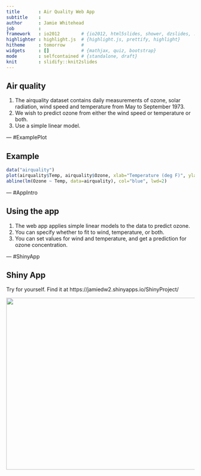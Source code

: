 ```yaml
---
title       : Air Quality Web App
subtitle    : 
author      : Jamie Whitehead
job         : 
framework   : io2012        # {io2012, html5slides, shower, dzslides, ...}
highlighter : highlight.js  # {highlight.js, prettify, highlight}
hitheme     : tomorrow      # 
widgets     : []            # {mathjax, quiz, bootstrap}
mode        : selfcontained # {standalone, draft}
knit        : slidify::knit2slides
---
```


## Air quality

1. The airquality dataset contains daily measurements of ozone, solar radiation, wind speed and temperature from May to September 1973.
2. We wish to predict ozone from either the wind speed or temperature or both.
3. Use a simple linear model.

--- #ExamplePlot

## Example

```r
data("airquality")
plot(airquality$Temp, airquality$Ozone, xlab="Temperature (deg F)", ylab="Ozone (ppb)")
abline(lm(Ozone ~ Temp, data=airquality), col="blue", lwd=2)
```

--- #AppIntro

## Using the app

1. The web app applies simple linear models to the data to predict ozone.
2. You can specify whether to fit to wind, temperature, or both.
3. You can set values for wind and temperature, and get a prediction for ozone concentration.

--- #ShinyApp

## Shiny App

Try for yourself. Find it at https://jamiedw2.shinyapps.io/ShinyProject/

<img src='ShinyAppScreenshot.png' width="1000" height="460">
